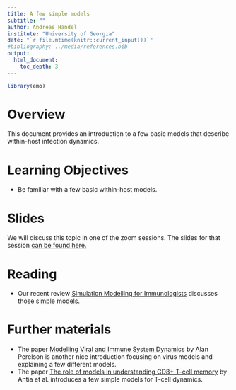 ```yaml
---
title: A few simple models 
subtitle: ""
author: Andreas Handel
institute: "University of Georgia"
date: "`r file.mtime(knitr::current_input())`"
#bibliography: ../media/references.bib
output: 
  html_document:
    toc_depth: 3
---
```


```r
library(emo)
```


# Overview
This document provides an introduction to a few basic models that describe within-host infection dynamics.

# Learning Objectives
* Be familiar with a few basic within-host models.

# Slides
We will discuss this topic in one of the zoom sessions. The slides for that session [can be found here.](./slides/Simple_Models_Slides.html)


# Reading
* Our recent review [Simulation Modelling for Immunologists](https://handelgroup.uga.edu/publication/2020-handel-natrevimm/) discusses those simple models. 

# Further materials
* The paper [Modelling Viral and Immune System Dynamics](https://www.nature.com/articles/nri700) by Alan Perelson is another nice introduction focusing on virus models and explaining a few different models.  
* The paper [The role of models in understanding CD8+ T-cell memory](https://www.nature.com/articles/nri1550) by Antia et al. introduces a few simple models for T-cell dynamics.

